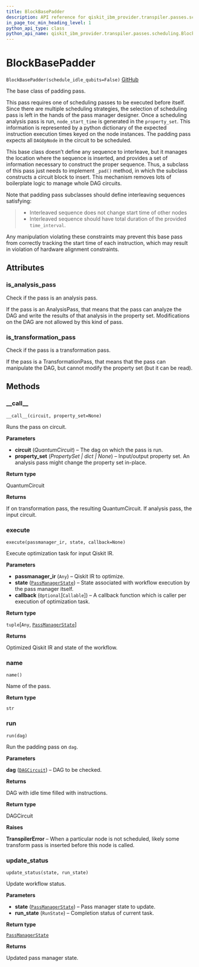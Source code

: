 ```yaml
---
title: BlockBasePadder
description: API reference for qiskit_ibm_provider.transpiler.passes.scheduling.BlockBasePadder
in_page_toc_min_heading_level: 1
python_api_type: class
python_api_name: qiskit_ibm_provider.transpiler.passes.scheduling.BlockBasePadder
---
```


# BlockBasePadder

<span id="qiskit_ibm_provider.transpiler.passes.scheduling.BlockBasePadder" />

`BlockBasePadder(schedule_idle_qubits=False)` [GitHub](https://github.com/qiskit/qiskit-ibm-provider/tree/stable/0.8/qiskit_ibm_provider/transpiler/passes/scheduling/block_base_padder.py "view source code")

The base class of padding pass.

This pass requires one of scheduling passes to be executed before itself. Since there are multiple scheduling strategies, the selection of scheduling pass is left in the hands of the pass manager designer. Once a scheduling analysis pass is run, `node_start_time` is generated in the `property_set`. This information is represented by a python dictionary of the expected instruction execution times keyed on the node instances. The padding pass expects all `DAGOpNode` in the circuit to be scheduled.

This base class doesn’t define any sequence to interleave, but it manages the location where the sequence is inserted, and provides a set of information necessary to construct the proper sequence. Thus, a subclass of this pass just needs to implement `_pad()` method, in which the subclass constructs a circuit block to insert. This mechanism removes lots of boilerplate logic to manage whole DAG circuits.

Note that padding pass subclasses should define interleaving sequences satisfying:

> *   Interleaved sequence does not change start time of other nodes
> *   Interleaved sequence should have total duration of the provided `time_interval`.

Any manipulation violating these constraints may prevent this base pass from correctly tracking the start time of each instruction, which may result in violation of hardware alignment constraints.

## Attributes

<span id="qiskit_ibm_provider.transpiler.passes.scheduling.BlockBasePadder.is_analysis_pass" />

### is\_analysis\_pass

Check if the pass is an analysis pass.

If the pass is an AnalysisPass, that means that the pass can analyze the DAG and write the results of that analysis in the property set. Modifications on the DAG are not allowed by this kind of pass.

<span id="qiskit_ibm_provider.transpiler.passes.scheduling.BlockBasePadder.is_transformation_pass" />

### is\_transformation\_pass

Check if the pass is a transformation pass.

If the pass is a TransformationPass, that means that the pass can manipulate the DAG, but cannot modify the property set (but it can be read).

## Methods

### \_\_call\_\_

<span id="qiskit_ibm_provider.transpiler.passes.scheduling.BlockBasePadder.__call__" />

`__call__(circuit, property_set=None)`

Runs the pass on circuit.

**Parameters**

*   **circuit** (*QuantumCircuit*) – The dag on which the pass is run.
*   **property\_set** (*PropertySet | dict | None*) – Input/output property set. An analysis pass might change the property set in-place.

**Return type**

QuantumCircuit

**Returns**

If on transformation pass, the resulting QuantumCircuit. If analysis pass, the input circuit.

### execute

<span id="qiskit_ibm_provider.transpiler.passes.scheduling.BlockBasePadder.execute" />

`execute(passmanager_ir, state, callback=None)`

Execute optimization task for input Qiskit IR.

**Parameters**

*   **passmanager\_ir** (`Any`) – Qiskit IR to optimize.
*   **state** ([`PassManagerState`](/api/qiskit/qiskit.passmanager.PassManagerState "(in Qiskit v0.45)")) – State associated with workflow execution by the pass manager itself.
*   **callback** (`Optional`\[`Callable`]) – A callback function which is caller per execution of optimization task.

**Return type**

`tuple`\[`Any`, [`PassManagerState`](/api/qiskit/qiskit.passmanager.PassManagerState "(in Qiskit v0.45)")]

**Returns**

Optimized Qiskit IR and state of the workflow.

### name

<span id="qiskit_ibm_provider.transpiler.passes.scheduling.BlockBasePadder.name" />

`name()`

Name of the pass.

**Return type**

`str`

### run

<span id="qiskit_ibm_provider.transpiler.passes.scheduling.BlockBasePadder.run" />

`run(dag)`

Run the padding pass on `dag`.

**Parameters**

**dag** ([`DAGCircuit`](/api/qiskit/qiskit.dagcircuit.DAGCircuit "(in Qiskit v0.45)")) – DAG to be checked.

**Returns**

DAG with idle time filled with instructions.

**Return type**

DAGCircuit

**Raises**

**TranspilerError** – When a particular node is not scheduled, likely some transform pass is inserted before this node is called.

### update\_status

<span id="qiskit_ibm_provider.transpiler.passes.scheduling.BlockBasePadder.update_status" />

`update_status(state, run_state)`

Update workflow status.

**Parameters**

*   **state** ([`PassManagerState`](/api/qiskit/qiskit.passmanager.PassManagerState "(in Qiskit v0.45)")) – Pass manager state to update.
*   **run\_state** (`RunState`) – Completion status of current task.

**Return type**

[`PassManagerState`](/api/qiskit/qiskit.passmanager.PassManagerState "(in Qiskit v0.45)")

**Returns**

Updated pass manager state.

